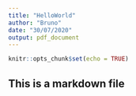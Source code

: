 ```yaml
---
title: "HelloWorld"
author: "Bruno"
date: "30/07/2020"
output: pdf_document
---
```


```r
knitr::opts_chunk$set(echo = TRUE)
```

## This is a markdown file